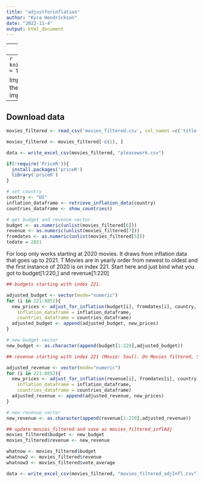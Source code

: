 ---
title: "adjustforinflation"
author: "Kyra Hendrickson"
date: "2022-11-4"
output: html_document
---


---
notes

This file calculates an adjusted budget and revenue for inflation column (starts on line 73)
and outputs movies_filtered.csv with the updated budget and revenue (updated for yrs<2021).

Did a sanity check on routine and the numbers looks reasonable. Also ran the routine for 
some 2021 movies and they all gave the same values which checks out. 

Assumed budget and revenue were in USD in our dataframe
---
```{r setup, include=FALSE}
knitr::opts_chunk$set(echo = TRUE)
```

Imports (didnt use all of these just copy and pasted imports from another file)
```{r}
library(tidyverse)
library(readr)
library(knitr)
library(kableExtra)
library(caret)
library(klaR)
```

--
Download data
--
```{r}
movies_filtered <- read_csv('movies_filtered.csv', col_names =c('title','genres','original_language','production_companies','release_date','budget','revenue','vote_average','vote_count','credits'), trim_ws = TRUE, show_col_types = FALSE)

movies_filtered <- movies_filtered[-c(1), ]
```

```{r}
data <- write_excel_csv(movies_filtered, "pleasework.csv")
```



```{r}
if(!require('PriceR')){
  install.packages('priceR')
  library('priceR')
}
```

```{r}
# set country
country <- "US"
inflation_dataframe <- retrieve_inflation_data(country)
countries_dataframe <- show_countries() 

# get budget and revenue vector
budget <- as.numeric(unlist(movies_filtered[6]))
revenue <- as.numeric(unlist(movies_filtered[7]))
fromdates <- as.numeric(unlist(movies_filtered[5]))
todate = 2021
```

For loop only works starting at 2020 movies. It draws from inflation data that goes up to 2021. T
Movies are in yearly order from newest to oldest and the first instance of 2020 is on index 221. 
Start here and just bind what you got to budget[1:220,] and revenue[1:220]

```{r}
## budgets starting with index 221. 

adjusted_budget <- vector(mode="numeric")
for (i in 221:8852){
  new_prices <- adjust_for_inflation(budget[i], fromdates[i], country, todate,
    inflation_dataframe = inflation_dataframe,
    countries_dataframe = countries_dataframe)
  adjusted_budget <- append(adjusted_budget, new_prices)
}

# new budget vector
new_budget <- as.character(append(budget[1:220],adjusted_budget))
```

```{r}
## revenue starting with index 221 (Movie: Soul). On Movies filtered, Soul is index 220. 

adjusted_revenue <- vector(mode="numeric")
for (i in 221:8852){
  new_prices <- adjust_for_inflation(revenue[i], fromdates[i], country, todate,
    inflation_dataframe = inflation_dataframe,
    countries_dataframe = countries_dataframe)
  adjusted_revenue <- append(adjusted_revenue, new_prices)
}

# new revenue vector
new_revenue <- as.character(append(revenue[1:220],adjusted_revenue))
```


```{r}
## update movies_filtered and save as movies_filtered_inflAdj
movies_filtered$budget <- new_budget 
movies_filtered$revenue <- new_revenue 
```

```{r}
whatnow <- movies_filtered$budget
whatnow2 <- movies_filtered$revenue
whatnow3 <- movies_filtered$vote_average
```


```{r}
data <- write_excel_csv(movies_filtered, "movies_filtered_adjInfl.csv")
```


